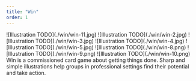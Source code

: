 ```yaml
---
title: "Win"
order: 1
---
```


<Illustrations>
    ![Illustration TODO](./win/win-11.jpg)
    <Slideshow>
        ![Illustration TODO](./win/win-2.jpg)
        ![Illustration TODO](./win/win-3.jpg)
        ![Illustration TODO](./win/win-4.jpg)
    </Slideshow>
    ![Illustration TODO](./win/win-5.jpg)
    <Grid cols={3}>
        ![Illustration TODO](./win/win-8.png)
        ![Illustration TODO](./win/win-9.png)
        ![Illustration TODO](./win/win-10.png)
    </Grid>
</Illustrations>

<Description>
    Win is a commissioned card game about getting things done. Sharp and simple illustrations help groups in professional settings find their potential and take action.
</Description>

